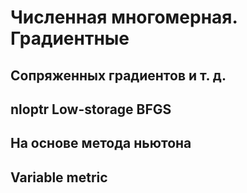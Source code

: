 # Численная многомерная. Градиентные {#sec-nonlinear-unconstrained-numerical-many-gradient}

## Сопряженных градиентов и т. д.

## nloptr Low-storage BFGS

## На основе метода ньютона

## Variable metric
